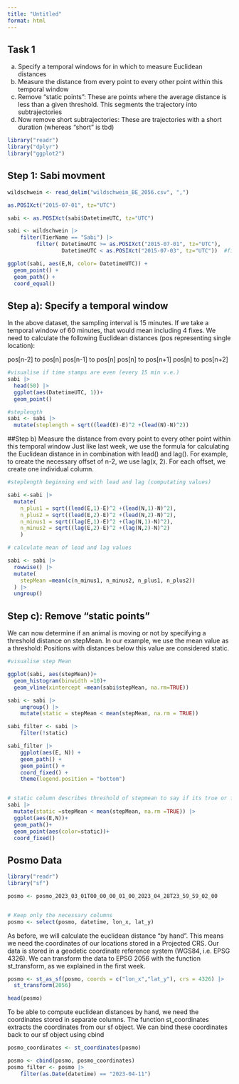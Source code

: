 ```yaml
---
title: "Untitled"
format: html
---
```


## Task 1

a) Specify a temporal windows for in which to measure Euclidean distances
b) Measure the distance from every point to every other point within this temporal window 
c) Remove “static points”: These are points where the average distance is less than a given threshold. This segments the trajectory into subtrajectories
d) Now remove short subtrajectories: These are trajectories with a short duration (whereas “short” is tbd)

```r
library("readr")
library("dplyr")
library("ggplot2")

```

## Step 1: Sabi movment

```r
wildschwein <- read_delim("wildschwein_BE_2056.csv", ",")

as.POSIXct("2015-07-01", tz="UTC")

sabi <- as.POSIXct(sabi$DatetimeUTC, tz="UTC")

sabi <- wildschwein |>
    filter(TierName == "Sabi") |> 
         filter( DatetimeUTC >= as.POSIXct("2015-07-01", tz="UTC"), 
                 DatetimeUTC < as.POSIXct("2015-07-03", tz="UTC"))  #filter Sabi and choose a certain time length


```

```r
ggplot(sabi, aes(E,N, color= DatetimeUTC)) +
  geom_point() +
  geom_path() +
  coord_equal()
```



## Step a): Specify a temporal window 
In the above dataset, the sampling interval is 15 minutes. If we take a temporal window of 60 minutes, that would mean including 4 fixes. We need to calculate the following Euclidean distances (pos representing single location):

pos[n-2] to pos[n]
pos[n-1] to pos[n]
pos[n] to pos[n+1]
pos[n] to pos[n+2]

```r
#visualise if time stamps are even (every 15 min v.e.)
sabi |> 
  head(50) |> 
  ggplot(aes(DatetimeUTC, 1))+
  geom_point()

#steplength
sabi <- sabi |> 
  mutate(steplength = sqrt((lead(E)-E)^2 +(lead(N)-N)^2))
```
##Step b)
Measure the distance from every point to every other point within this temporal window 
Just like last week, we use the formula for calculating the Euclidean distance in in combination with lead() and lag(). For example, to create the necessary offset of n-2, we use lag(x, 2). For each offset, we create one individual column.

```r
#steplength beginning end with lead and lag (computating values)

sabi <-sabi |> 
  mutate(
    n_plus1 = sqrt((lead(E,1)-E)^2 +(lead(N,1)-N)^2),
    n_plus2 = sqrt((lead(E,2)-E)^2 +(lead(N,2)-N)^2),
    n_minus1 = sqrt((lag(E,1)-E)^2 +(lag(N,1)-N)^2),
    n_minus2 = sqrt((lag(E,2)-E)^2 +(lag(N,2)-N)^2)
    )

# calculate mean of lead and lag values

sabi <- sabi |> 
  rowwise() |> 
  mutate(
    stepMean =mean(c(n_minus1, n_minus2, n_plus1, n_plus2))
  ) |> 
  ungroup()
```
## Step c): Remove “static points”
We can now determine if an animal is moving or not by specifying a threshold distance on stepMean. In our example, we use the mean value as a threshold: Positions with distances below this value are considered static.

```r
#visualise step Mean

ggplot(sabi, aes(stepMean))+
  geom_histogram(binwidth =10)+
  geom_vline(xintercept =mean(sabi$stepMean, na.rm=TRUE))

sabi <- sabi |>
    ungroup() |>
    mutate(static = stepMean < mean(stepMean, na.rm = TRUE))

sabi_filter <- sabi |>
    filter(!static)

sabi_filter |>
    ggplot(aes(E, N)) +
    geom_path() +
    geom_point() +
    coord_fixed() +
    theme(legend.position = "bottom")


# static column describes threshold of stepmean to say if its true or false
sabi |> 
  mutate(static =stepMean < mean(stepMean, na.rm =TRUE)) |> 
  ggplot(aes(E,N))+
  geom_path()+
  geom_point(aes(color=static))+
  coord_fixed()
```

## Posmo Data

```r
library("readr")
library("sf")

posmo <- posmo_2023_03_01T00_00_00_01_00_2023_04_28T23_59_59_02_00


# Keep only the necessary columns
posmo <- select(posmo, datetime, lon_x, lat_y)
```
As before, we will calculate the euclidean distance “by hand”. This means we need the coordinates of our locations stored in a Projected CRS. Our data is stored in a geodetic coordinate reference system (WGS84, i.e. EPSG 4326). We can transform the data to EPSG 2056 with the function st_transform, as we explained in the first week.

```r
posmo <- st_as_sf(posmo, coords = c("lon_x","lat_y"), crs = 4326) |>
  st_transform(2056)

head(posmo)
```

To be able to compute euclidean distances by hand, we need the coordinates stored in separate columns. The function st_coordinates extracts the coordinates from our sf object. We can bind these coordinates back to our sf object using cbind

```r
posmo_coordinates <- st_coordinates(posmo)

posmo <- cbind(posmo, posmo_coordinates)
posmo_filter <- posmo |>
    filter(as.Date(datetime) == "2023-04-11")
```

